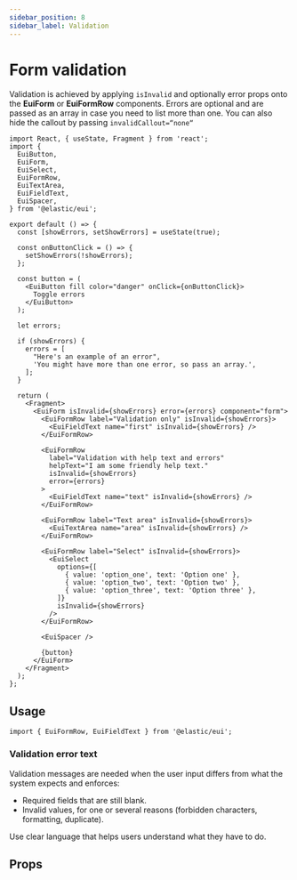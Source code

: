 ```yaml
---
sidebar_position: 8
sidebar_label: Validation
---
```


# Form validation

Validation is achieved by applying `isInvalid` and optionally error props onto the **EuiForm** or **EuiFormRow** components. Errors are optional and are passed as an array in case you need to list more than one. You can also hide the callout by passing `invalidCallout=“none“`

```tsx interactive
import React, { useState, Fragment } from 'react';
import {
  EuiButton,
  EuiForm,
  EuiSelect,
  EuiFormRow,
  EuiTextArea,
  EuiFieldText,
  EuiSpacer,
} from '@elastic/eui';

export default () => {
  const [showErrors, setShowErrors] = useState(true);

  const onButtonClick = () => {
    setShowErrors(!showErrors);
  };

  const button = (
    <EuiButton fill color="danger" onClick={onButtonClick}>
      Toggle errors
    </EuiButton>
  );

  let errors;

  if (showErrors) {
    errors = [
      "Here's an example of an error",
      'You might have more than one error, so pass an array.',
    ];
  }

  return (
    <Fragment>
      <EuiForm isInvalid={showErrors} error={errors} component="form">
        <EuiFormRow label="Validation only" isInvalid={showErrors}>
          <EuiFieldText name="first" isInvalid={showErrors} />
        </EuiFormRow>

        <EuiFormRow
          label="Validation with help text and errors"
          helpText="I am some friendly help text."
          isInvalid={showErrors}
          error={errors}
        >
          <EuiFieldText name="text" isInvalid={showErrors} />
        </EuiFormRow>

        <EuiFormRow label="Text area" isInvalid={showErrors}>
          <EuiTextArea name="area" isInvalid={showErrors} />
        </EuiFormRow>

        <EuiFormRow label="Select" isInvalid={showErrors}>
          <EuiSelect
            options={[
              { value: 'option_one', text: 'Option one' },
              { value: 'option_two', text: 'Option two' },
              { value: 'option_three', text: 'Option three' },
            ]}
            isInvalid={showErrors}
          />
        </EuiFormRow>

        <EuiSpacer />

        {button}
      </EuiForm>
    </Fragment>
  );
};
```

## Usage

```mdx-code-block
import { EuiFormRow, EuiFieldText } from '@elastic/eui';
```

### Validation error text

Validation messages are needed when the user input differs from what the system expects and enforces:

*   Required fields that are still blank.
*   Invalid values, for one or several reasons (forbidden characters, formatting, duplicate).

Use clear language that helps users understand what they have to do.

<Guideline type="do" text="Use a simple, minimalist format for a required field.">
  <EuiFormRow label="Name" isInvalid error={['Name is required.']}>
    <EuiFieldText name="first" isInvalid />
  </EuiFormRow>
</Guideline>

<Guideline type="do" text="Tell users what happened and how to fix it.">
  <EuiFormRow label="Email" isInvalid error={['This address is already used. Enter a different one.']}>
    <EuiFieldText name="text" isInvalid />
  </EuiFormRow>
</Guideline>

<Guideline type="do" text="Be as precise as possible to describe the problem.">
  <EuiFormRow label="Key" isInvalid error={[`The key can't contain the \`:\` character.`]}>
    <EuiFieldText name="text" isInvalid />
  </EuiFormRow>
</Guideline>


## Props


<PropTable definition={docgen.EuiForm} />
<PropTable definition={docgen.EuiFormRow} />
